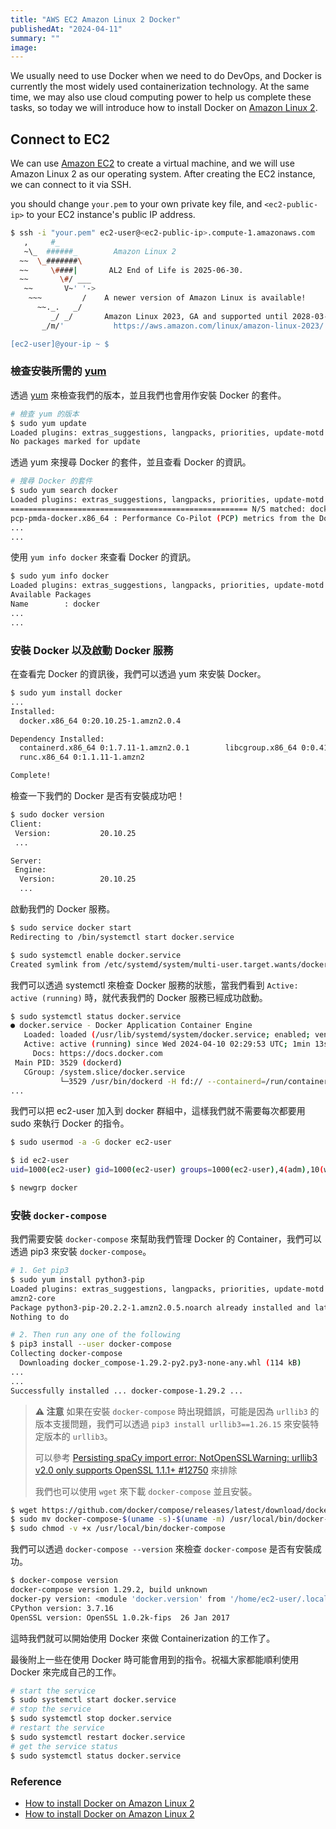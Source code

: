 ```yaml
---
title: "AWS EC2 Amazon Linux 2 Docker"
publishedAt: "2024-04-11"
summary: ""
image:
---
```


We usually need to use Docker when we need to do DevOps, and Docker is currently the most widely used containerization technology. At the same time, we may also use cloud computing power to help us complete these tasks, so today we will introduce how to install Docker on [Amazon Linux 2](https://aws.amazon.com/amazon-linux-2/).

## Connect to EC2

We can use [Amazon EC2](https://aws.amazon.com/ec2/) to create a virtual machine, and we will use Amazon Linux 2 as our operating system. After creating the EC2 instance, we can connect to it via SSH.

you should change `your.pem` to your own private key file, and `<ec2-public-ip>` to your EC2 instance's public IP address.

```bash
$ ssh -i "your.pem" ec2-user@<ec2-public-ip>.compute-1.amazonaws.com
   ,     #_
   ~\_  ######_        Amazon Linux 2
  ~~  \_#######\
  ~~     \####|       AL2 End of Life is 2025-06-30.
  ~~       \#/ ___
   ~~       V~' '->
    ~~~         /    A newer version of Amazon Linux is available!
      ~~._.   _/
         _/ _/       Amazon Linux 2023, GA and supported until 2028-03-15.
       _/m/'           https://aws.amazon.com/linux/amazon-linux-2023/

[ec2-user]@your-ip ~ $
```

### 檢查安裝所需的 [yum](<https://en.wikipedia.org/wiki/Yum_(software)>)

透過 [yum](<https://en.wikipedia.org/wiki/Yum_(software)>) 來檢查我們的版本，並且我們也會用作安裝 Docker 的套件。

```bash
# 檢查 yum 的版本
$ sudo yum update
Loaded plugins: extras_suggestions, langpacks, priorities, update-motd
No packages marked for update
```

透過 yum 來搜尋 Docker 的套件，並且查看 Docker 的資訊。

```bash
# 搜尋 Docker 的套件
$ sudo yum search docker
Loaded plugins: extras_suggestions, langpacks, priorities, update-motd
===================================================== N/S matched: docker =====================================================
pcp-pmda-docker.x86_64 : Performance Co-Pilot (PCP) metrics from the Docker daemon
...
...
```

使用 `yum info docker` 來查看 Docker 的資訊。

```bash
$ sudo yum info docker
Loaded plugins: extras_suggestions, langpacks, priorities, update-motd
Available Packages
Name        : docker
...
...
```

### 安裝 Docker 以及啟動 Docker 服務

在查看完 Docker 的資訊後，我們可以透過 yum 來安裝 Docker。

```bash
$ sudo yum install docker
...
Installed:
  docker.x86_64 0:20.10.25-1.amzn2.0.4

Dependency Installed:
  containerd.x86_64 0:1.7.11-1.amzn2.0.1        libcgroup.x86_64 0:0.41-21.amzn2        pigz.x86_64 0:2.3.4-1.amzn2.0.1
  runc.x86_64 0:1.1.11-1.amzn2

Complete!
```

檢查一下我們的 Docker 是否有安裝成功吧！

```bash
$ sudo docker version
Client:
 Version:           20.10.25
 ...

Server:
 Engine:
  Version:          20.10.25
  ...
```

啟動我們的 Docker 服務。

```bash
$ sudo service docker start
Redirecting to /bin/systemctl start docker.service

$ sudo systemctl enable docker.service
Created symlink from /etc/systemd/system/multi-user.target.wants/docker.service to /usr/lib/systemd/system/docker.service.
```

我們可以透過 systemctl 來檢查 Docker 服務的狀態，當我們看到 `Active: active (running)` 時，就代表我們的 Docker 服務已經成功啟動。

```bash
$ sudo systemctl status docker.service
● docker.service - Docker Application Container Engine
   Loaded: loaded (/usr/lib/systemd/system/docker.service; enabled; vendor preset: disabled)
   Active: active (running) since Wed 2024-04-10 02:29:53 UTC; 1min 13s ago
     Docs: https://docs.docker.com
 Main PID: 3529 (dockerd)
   CGroup: /system.slice/docker.service
           └─3529 /usr/bin/dockerd -H fd:// --containerd=/run/containerd/containerd.sock --default-ulimit nofile=32768:65536...
...
```

我們可以把 ec2-user 加入到 docker 群組中，這樣我們就不需要每次都要用 sudo 來執行 Docker 的指令。

```bash
$ sudo usermod -a -G docker ec2-user

$ id ec2-user
uid=1000(ec2-user) gid=1000(ec2-user) groups=1000(ec2-user),4(adm),10(wheel),190(systemd-journal),992(docker)

$ newgrp docker
```

### 安裝 `docker-compose`

我們需要安裝 `docker-compose` 來幫助我們管理 Docker 的 Container，我們可以透過 pip3 來安裝 `docker-compose`。

```bash
# 1. Get pip3
$ sudo yum install python3-pip
Loaded plugins: extras_suggestions, langpacks, priorities, update-motd
amzn2-core                                                                                              | 3.6 kB  00:00:00
Package python3-pip-20.2.2-1.amzn2.0.5.noarch already installed and latest version
Nothing to do

# 2. Then run any one of the following
$ pip3 install --user docker-compose
Collecting docker-compose
  Downloading docker_compose-1.29.2-py2.py3-none-any.whl (114 kB)
...
...
Successfully installed ... docker-compose-1.29.2 ...
```

> **⚠️ 注意**
> 如果在安裝 `docker-compose` 時出現錯誤，可能是因為 `urllib3` 的版本支援問題，我們可以透過 `pip3 install urllib3==1.26.15` 來安裝特定版本的 `urllib3`。
>
> 可以參考 [Persisting spaCy import error: NotOpenSSLWarning: urllib3 v2.0 only supports OpenSSL 1.1.1+ #12750](https://github.com/explosion/spaCy/discussions/12750) 來排除
>
> 我們也可以使用 `wget` 來下載 `docker-compose` 並且安裝。

```bash
$ wget https://github.com/docker/compose/releases/latest/download/docker-compose-$(uname -s)-$(uname -m)
$ sudo mv docker-compose-$(uname -s)-$(uname -m) /usr/local/bin/docker-compose
$ sudo chmod -v +x /usr/local/bin/docker-compose
```

我們可以透過 `docker-compose --version` 來檢查 `docker-compose` 是否有安裝成功。

```bash
$ docker-compose version
docker-compose version 1.29.2, build unknown
docker-py version: <module 'docker.version' from '/home/ec2-user/.local/lib/python3.7/site-packages/docker/version.py'>
CPython version: 3.7.16
OpenSSL version: OpenSSL 1.0.2k-fips  26 Jan 2017
```

這時我們就可以開始使用 Docker 來做 Containerization 的工作了。

最後附上一些在使用 Docker 時可能會用到的指令。祝福大家都能順利使用 Docker 來完成自己的工作。

```bash
# start the service
$ sudo systemctl start docker.service
# stop the service
$ sudo systemctl stop docker.service
# restart the service
$ sudo systemctl restart docker.service
# get the service status
$ sudo systemctl status docker.service
```

### Reference

- [How to install Docker on Amazon Linux 2](https://www.cyberciti.biz/faq/how-to-install-docker-on-amazon-linux-2/)
- [How to install Docker on Amazon Linux 2](https://swapnasagarpradhan.medium.com/how-to-install-docker-on-amazon-linux-2-8e5161ac5464)
